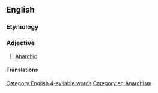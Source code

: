 ==English==

===Etymology===
{{suffix|en|anarchy|ical}}

===Adjective===
{{en-adj}}
# [[anarchic|Anarchic]]

====Translations====
{{trans-see|anarchic}}

[[Category:English 4-syllable words]]
[[Category:en:Anarchism]]